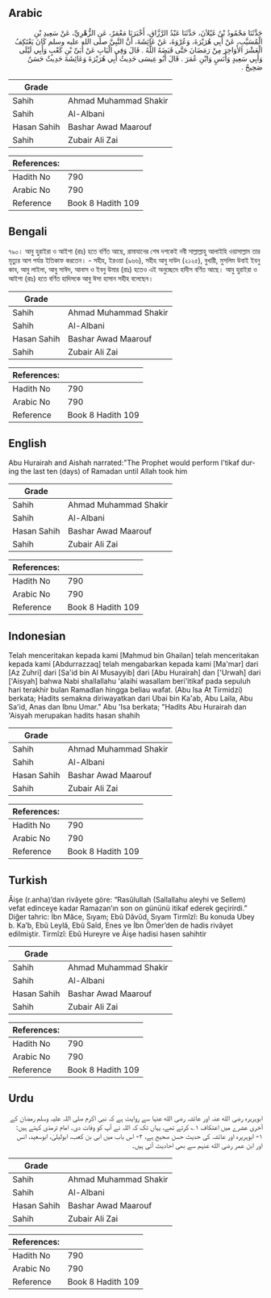 ## Arabic


<div dir="rtl" lang="ar" style={{fontSize:'larger',backgroundColor:'#f8f9fa',padding:20}}>
حَدَّثَنَا مَحْمُودُ بْنُ غَيْلاَنَ، حَدَّثَنَا عَبْدُ الرَّزَّاقِ، أَخْبَرَنَا مَعْمَرٌ، عَنِ الزُّهْرِيِّ، عَنْ سَعِيدِ بْنِ الْمُسَيَّبِ، عَنْ أَبِي هُرَيْرَةَ، وَعُرْوَةَ، عَنْ عَائِشَةَ، أَنَّ النَّبِيَّ صلى الله عليه وسلم كَانَ يَعْتَكِفُ الْعَشْرَ الأَوَاخِرَ مِنْ رَمَضَانَ حَتَّى قَبَضَهُ اللَّهُ ‏.‏ قَالَ وَفِي الْبَابِ عَنْ أُبَىِّ بْنِ كَعْبٍ وَأَبِي لَيْلَى وَأَبِي سَعِيدٍ وَأَنَسٍ وَابْنِ عُمَرَ ‏.‏ قَالَ أَبُو عِيسَى حَدِيثُ أَبِي هُرَيْرَةَ وَعَائِشَةَ حَدِيثٌ حَسَنٌ صَحِيحٌ ‏.‏
</div>
<div style={{backgroundColor:'#f8f9fa',padding:20, marginBottom: 10}}><table> <thead> <tr> <th>Grade</th> <th></th> </tr> </thead> <tbody> <tr><td>Sahih</td><td>Ahmad Muhammad Shakir</td></tr><tr><td>Sahih</td><td>Al-Albani</td></tr><tr><td>Hasan Sahih</td><td>Bashar Awad Maarouf</td></tr><tr><td>Sahih</td><td>Zubair Ali Zai</td></tr></tbody></table><table> <thead> <tr> <th>References:</th> <th></th> </tr> </thead> <tbody><tr><td>Hadith No</td><td>790</td></tr><tr><td>Arabic No</td><td>790</td></tr><tr><td>Reference</td><td>Book 8 Hadith 109</td></tr></tbody></table></div>

## Bengali


<div dir="ltr" lang="bn" style={{fontSize:'larger',backgroundColor:'#f8f9fa',padding:20}}>
৭৯০। আবু হুরাইরা ও আইশা (রাঃ) হতে বর্ণিত আছে, রামাযানের শেষ দশকেই নবী সাল্লাল্লাহু আলাইহি ওয়াসাল্লাম তার মৃত্যুর আগ পর্যন্ত ইতিকাফ করতেন। - সহীহ, ইরওয়া (৯৬৬), সহীহ আবু দাউদ (২১২৫), বুখারী, মুসলিম উবাই ইবনু কাব, আবু লাইলা, আবু সাঈদ, আনাস ও ইবনু উমার (রাঃ) হতেও এই অনুচ্ছেদে হাদীস বর্ণিত আছে। আবু হুরাইরা ও আইশা (রাঃ) হতে বর্ণিত হাদিসকে আবু ঈসা হাসান সহীহ বলেছেন।
</div>
<div style={{backgroundColor:'#f8f9fa',padding:20, marginBottom: 10}}><table> <thead> <tr> <th>Grade</th> <th></th> </tr> </thead> <tbody> <tr><td>Sahih</td><td>Ahmad Muhammad Shakir</td></tr><tr><td>Sahih</td><td>Al-Albani</td></tr><tr><td>Hasan Sahih</td><td>Bashar Awad Maarouf</td></tr><tr><td>Sahih</td><td>Zubair Ali Zai</td></tr></tbody></table><table> <thead> <tr> <th>References:</th> <th></th> </tr> </thead> <tbody><tr><td>Hadith No</td><td>790</td></tr><tr><td>Arabic No</td><td>790</td></tr><tr><td>Reference</td><td>Book 8 Hadith 109</td></tr></tbody></table></div>

## English


<div dir="ltr" lang="en" style={{fontSize:'larger',backgroundColor:'#f8f9fa',padding:20}}>
Abu Hurairah and Aishah narrated:"The Prophet would perform I'tikaf during the last ten (days) of Ramadan until Allah took him
</div>
<div style={{backgroundColor:'#f8f9fa',padding:20, marginBottom: 10}}><table> <thead> <tr> <th>Grade</th> <th></th> </tr> </thead> <tbody> <tr><td>Sahih</td><td>Ahmad Muhammad Shakir</td></tr><tr><td>Sahih</td><td>Al-Albani</td></tr><tr><td>Hasan Sahih</td><td>Bashar Awad Maarouf</td></tr><tr><td>Sahih</td><td>Zubair Ali Zai</td></tr></tbody></table><table> <thead> <tr> <th>References:</th> <th></th> </tr> </thead> <tbody><tr><td>Hadith No</td><td>790</td></tr><tr><td>Arabic No</td><td>790</td></tr><tr><td>Reference</td><td>Book 8 Hadith 109</td></tr></tbody></table></div>

## Indonesian


<div dir="ltr" lang="id" style={{fontSize:'larger',backgroundColor:'#f8f9fa',padding:20}}>
Telah menceritakan kepada kami [Mahmud bin Ghailan] telah menceritakan kepada kami [Abdurrazzaq] telah mengabarkan kepada kami [Ma'mar] dari [Az Zuhri] dari [Sa'id bin Al Musayyib] dari [Abu Hurairah] dan ['Urwah] dari ['Aisyah] bahwa Nabi shallallahu 'alaihi wasallam beri'itikaf pada sepuluh hari terakhir bulan Ramadlan hingga beliau wafat. (Abu Isa At Tirmidzi) berkata; Hadits semakna diriwayatkan dari Ubai bin Ka'ab, Abu Laila, Abu Sa'id, Anas dan Ibnu Umar." Abu 'Isa berkata; "Hadits Abu Hurairah dan 'Aisyah merupakan hadits hasan shahih
</div>
<div style={{backgroundColor:'#f8f9fa',padding:20, marginBottom: 10}}><table> <thead> <tr> <th>Grade</th> <th></th> </tr> </thead> <tbody> <tr><td>Sahih</td><td>Ahmad Muhammad Shakir</td></tr><tr><td>Sahih</td><td>Al-Albani</td></tr><tr><td>Hasan Sahih</td><td>Bashar Awad Maarouf</td></tr><tr><td>Sahih</td><td>Zubair Ali Zai</td></tr></tbody></table><table> <thead> <tr> <th>References:</th> <th></th> </tr> </thead> <tbody><tr><td>Hadith No</td><td>790</td></tr><tr><td>Arabic No</td><td>790</td></tr><tr><td>Reference</td><td>Book 8 Hadith 109</td></tr></tbody></table></div>

## Turkish


<div dir="ltr" lang="tr" style={{fontSize:'larger',backgroundColor:'#f8f9fa',padding:20}}>
Âişe (r.anha)’dan rivâyete göre: “Rasûlullah (Sallallahu aleyhi ve Sellem) vefat edinceye kadar Ramazan’ın son on gününü itikaf ederek geçirirdi.” Diğer tahric: İbn Mâce, Sıyam; Ebû Dâvûd, Sıyam Tirmîzî: Bu konuda Ubey b. Ka’b, Ebû Leylâ, Ebû Saîd, Enes ve İbn Ömer’den de hadis rivâyet edilmiştir. Tirmîzî: Ebû Hureyre ve Âişe hadisi hasen sahihtir
</div>
<div style={{backgroundColor:'#f8f9fa',padding:20, marginBottom: 10}}><table> <thead> <tr> <th>Grade</th> <th></th> </tr> </thead> <tbody> <tr><td>Sahih</td><td>Ahmad Muhammad Shakir</td></tr><tr><td>Sahih</td><td>Al-Albani</td></tr><tr><td>Hasan Sahih</td><td>Bashar Awad Maarouf</td></tr><tr><td>Sahih</td><td>Zubair Ali Zai</td></tr></tbody></table><table> <thead> <tr> <th>References:</th> <th></th> </tr> </thead> <tbody><tr><td>Hadith No</td><td>790</td></tr><tr><td>Arabic No</td><td>790</td></tr><tr><td>Reference</td><td>Book 8 Hadith 109</td></tr></tbody></table></div>

## Urdu


<div dir="rtl" lang="ur" style={{fontSize:'larger',backgroundColor:'#f8f9fa',padding:20}}>
ابوہریرہ رضی الله عنہ اور عائشہ رضی الله عنہا سے روایت ہے کہ نبی اکرم صلی اللہ علیہ وسلم رمضان کے آخری عشرے میں اعتکاف ۱؎ کرتے تھے، یہاں تک کہ اللہ نے آپ کو وفات دی۔ امام ترمذی کہتے ہیں: ۱- ابوہریرہ اور عائشہ کی حدیث حسن صحیح ہے، ۲- اس باب میں ابی بن کعب، ابولیلیٰ، ابوسعید، انس اور ابن عمر رضی الله عنہم سے بھی احادیث آئی ہیں۔
</div>
<div style={{backgroundColor:'#f8f9fa',padding:20, marginBottom: 10}}><table> <thead> <tr> <th>Grade</th> <th></th> </tr> </thead> <tbody> <tr><td>Sahih</td><td>Ahmad Muhammad Shakir</td></tr><tr><td>Sahih</td><td>Al-Albani</td></tr><tr><td>Hasan Sahih</td><td>Bashar Awad Maarouf</td></tr><tr><td>Sahih</td><td>Zubair Ali Zai</td></tr></tbody></table><table> <thead> <tr> <th>References:</th> <th></th> </tr> </thead> <tbody><tr><td>Hadith No</td><td>790</td></tr><tr><td>Arabic No</td><td>790</td></tr><tr><td>Reference</td><td>Book 8 Hadith 109</td></tr></tbody></table></div>